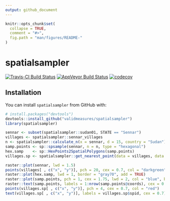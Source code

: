```yaml
---
output: github_document
---
```


<!-- README.md is generated from README.Rmd. Please edit that file -->

```r
knitr::opts_chunk$set(
  collapse = TRUE,
  comment = "#>",
  fig.path = "man/figures/README-"
)
```

# spatialsampler

[![Travis-CI Build Status](https://travis-ci.org/validmeasures/spatialsampler.svg?branch=master)](https://travis-ci.org/validmeasures/spatialsampler)
[![AppVeyor Build Status](https://ci.appveyor.com/api/projects/status/github/validmeasures/spatialsampler?branch=master&svg=true)](https://ci.appveyor.com/project/validmeasures/spatialsampler)
[![codecov](https://codecov.io/gh/validmeasures/spatialsampler/branch/master/graph/badge.svg)](https://codecov.io/gh/validmeasures/spatialsampler)


## Installation

You can install `spatialsampler` from GitHub with:

```r
# install.packages("devtools")
devtools::install_github("validmeasures/spatialsampler")
library(spatialsampler)
```

```r
sennar <- subset(spatialsampler::sudan01, STATE == "Sennar")
villages <- spatialsampler::sennar_villages
n <- spatialsampler::calculate_n(x = sennar, d = 15, country = "Sudan")
samp.points <- sp::spsample(sennar, n = n, type = "hexagonal")
hex.samp    <- sp::HexPoints2SpatialPolygons(samp.points)
villages.sp <- spatialsampler::get_nearest_point(data = villages, data.x = "x", data.y = "y", query = samp.points, duplicate = FALSE)
```

```r
raster::plot(sennar, lwd = 1.5)
points(villages[ , c("x", "y")], pch = 20, cex = 0.7, col = "darkgreen")
raster::plot(hex.samp, lwd = 1, border = "gray70", add = TRUE)
raster::plot(samp.points, pch = 1, cex = 1.75, lwd = 2, col = "blue", bg = NA, add = TRUE)
raster::text(samp.points, labels = 1:nrow(samp.points@coords), cex = 0.6)
points(villages.sp[ , c("x", "y")], pch = 4, cex = 0.7, col = "red")
text(villages.sp[ , c("x", "y")], labels = villages.sp$spid, cex = 0.7)
```
